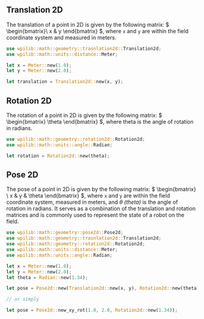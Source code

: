 ## Translation 2D

The translation of a point in 2D is given by the following matrix: $ \begin{bmatrix}\ x & y \end{bmatrix} $, where `x`
and `y` are within the field coordinate
system and measured in meters.

```rust copy
use wpilib::math::geometry::trasnlation2d::Translation2d;
use wpilib::math::units::distance::Meter;

let x = Meter::new(1.0);
let y = Meter::new(2.0);

let translation = Translation2d::new(x, y);
```

## Rotation 2D

The rotation of a point in 2D is given by the following matrix: $ \begin{bmatrix} \theta \end{bmatrix} $, where theta is
the angle of rotation in radians.

```rust copy
use wpilib::math::geometry::rotation2d::Rotation2d;
use wpilib::math::units::angle::Radian;

let rotation = Rotation2d::new(theta);
```

## Pose 2D

The pose of a point in 2D is given by the following matrix: $ \begin{bmatrix} \ x & y & \theta \end{bmatrix} $, where
`x` and `y` are within the field coordinate system, measured in meters, and $\theta$ _(theta)_ is the angle of rotation
in radians. It serves as a combination of the translation and rotation matrices and is commonly used to represent the
state of a robot on the field.

```rust copy
use wpilib::math::geometry::pose2d::Pose2d;
use wpilib::math::geometry::trasnlation2d::Translation2d;
use wpilib::math::geometry::rotation2d::Rotation2d;
use wpilib::math::units::distance::Meter;
use wpilib::math::units::angle::Radian;

let x = Meter::new(1.0);
let y = Meter::new(2.0);
let theta = Radian::new(1.34);

let pose = Pose2d::new(Translation2d::new(x, y), Rotation2d::new(theta));

// or simply

let pose = Pose2d::new_xy_rot(1.0, 2.0, Rotation2d::new(1.34));
```
